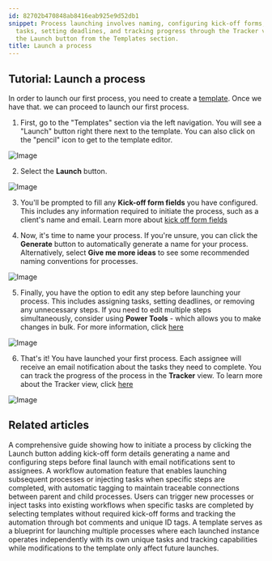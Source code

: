 ```yaml
---
id: 82702b470848ab8416eab925e9d52db1
snippet: Process launching involves naming, configuring kick-off forms, assigning
  tasks, setting deadlines, and tracking progress through the Tracker view after selecting
  the Launch button from the Templates section.
title: Launch a process
---
```


## Tutorial: Launch a process

In order to launch our first process, you need to create a [template](/products/pro/tutorials/your-first-template/). Once we have that. we can proceed to launch our first process.

1. First, go to the "Templates" section via the left navigation. You will see a "Launch" button right there next to the template. You can also click on the "pencil" icon to get to the template editor.

![Image](https://screenshots.tallyfy.com/tallyfy%2Fpro%2Fdesktop-light-open-edit-mode-template.png)

2. Select the **Launch** button.

![Image](https://screenshots.tallyfy.com/tallyfy%2Fpro%2Fdesktop-light-click-launchprocess-from-template-view.png)

3. You'll be prompted to fill any **Kick-off form fields** you have configured. This includes any information required to initiate the process, such as a client's name and email. Learn more about [kick off form fields](/products/pro/launching/triggers/kick-off-forms/)

4. Now, it's time to name your process. If you're unsure, you can click the **Generate** button to automatically generate a name for your process. Alternatively, select **Give me more ideas** to see some recommended naming conventions for processes.

![Image](https://screenshots.tallyfy.com/tallyfy%2Fpro%2Fdesktop-light-name-process-before-launch.png)

5. Finally, you have the option to edit any step before launching your process. This includes assigning tasks, setting deadlines, or removing any unnecessary steps. If you need to edit multiple steps simultaneously, consider using **Power Tools** - which allows you to make changes in bulk. For more information, click [here](/products/pro/documenting/templates/how-can-power-tools-enhance-my-tallyfy-experience/)

![Image](https://screenshots.tallyfy.com/tallyfy%2Fpro%2Fdesktop-light-edit-process-before-launch1.png)

6. That's it! You have launched your first process. Each assignee will receive an email notification about the tasks they need to complete. You can track the progress of the process in the **Tracker** view. To learn more about the Tracker view, click [here](/products/pro/tracking-and-tasks/tracker-view/how-can-i-manage-and-track-my-processes-on-tallyfy/)

![Image](https://screenshots.tallyfy.com/tallyfy%2Fpro%2Fdesktop-light-showcase-tracker-tab.png)


## Related articles
<CardGrid>
<LinkTitleCard header="<b>Tutorials > Launch a process</b>" href="/products/pro/tutorials/your-first-process/" > A comprehensive guide showing how to initiate a process by clicking the Launch button adding kick-off form details generating a name and configuring steps before final launch with email notifications sent to assignees. </LinkTitleCard>
<LinkTitleCard header="<b>Launching > Launch another process when a task is completed</b>" href="/products/pro/launching/launch-process-when-task-is-completed/" > A workflow automation feature that enables launching subsequent processes or injecting tasks when specific steps are completed, with automatic tagging to maintain traceable connections between parent and child processes. </LinkTitleCard>
<LinkTitleCard header="<b>Launching > Launch another process when a task is completed</b>" href="/products/pro/launching/launch-process-when-task-is-completed/" > Users can trigger new processes or inject tasks into existing workflows when specific tasks are completed by selecting templates without required kick-off forms and tracking the automation through bot comments and unique ID tags. </LinkTitleCard>
<LinkTitleCard header="<b>Pro > Launching</b>" href="/products/pro/launching/" > A template serves as a blueprint for launching multiple processes where each launched instance operates independently with its own unique tasks and tracking capabilities while modifications to the template only affect future launches. </LinkTitleCard>
</CardGrid>
